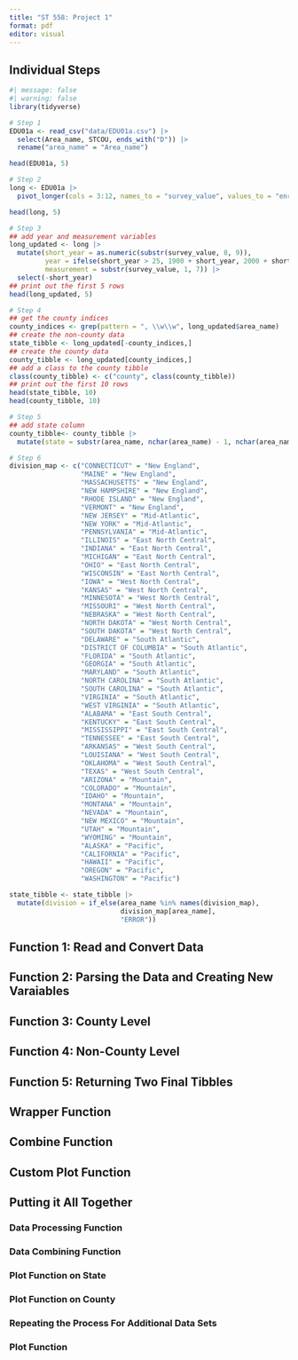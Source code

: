 ---
title: "ST 558: Project 1"
format: pdf
editor: visual
---

## Individual Steps
```{r}
#| message: false
#| warning: false
library(tidyverse)

# Step 1
EDU01a <- read_csv("data/EDU01a.csv") |>
  select(Area_name, STCOU, ends_with("D")) |>
  rename("area_name" = "Area_name")

head(EDU01a, 5)

# Step 2
long <- EDU01a |>
  pivot_longer(cols = 3:12, names_to = "survey_value", values_to = "enrollment")

head(long, 5)

# Step 3
## add year and measurement variables
long_updated <- long |> 
  mutate(short_year = as.numeric(substr(survey_value, 8, 9)), 
         year = ifelse(short_year > 25, 1900 + short_year, 2000 + short_year),
         measurement = substr(survey_value, 1, 7)) |>
  select(-short_year)
## print out the first 5 rows
head(long_updated, 5)

# Step 4
## get the county indices
county_indices <- grep(pattern = ", \\w\\w", long_updated$area_name)
## create the non-county data
state_tibble <- long_updated[-county_indices,]
## create the county data
county_tibble <- long_updated[county_indices,]
## add a class to the county tibble
class(county_tibble) <- c("county", class(county_tibble))
## print out the first 10 rows
head(state_tibble, 10)
head(county_tibble, 10)

# Step 5
## add state column
county_tibble<- county_tibble |>
  mutate(state = substr(area_name, nchar(area_name) - 1, nchar(area_name)))

# Step 6
division_map <- c("CONNECTICUT" = "New England",
                  "MAINE" = "New England",
                  "MASSACHUSETTS" = "New England",
                  "NEW HAMPSHIRE" = "New England",
                  "RHODE ISLAND" = "New England",
                  "VERMONT" = "New England",
                  "NEW JERSEY" = "Mid-Atlantic",
                  "NEW YORK" = "Mid-Atlantic",
                  "PENNSYLVANIA" = "Mid-Atlantic",
                  "ILLINOIS" = "East North Central",
                  "INDIANA" = "East North Central",
                  "MICHIGAN" = "East North Central",
                  "OHIO" = "East North Central",
                  "WISCONSIN" = "East North Central",
                  "IOWA" = "West North Central",
                  "KANSAS" = "West North Central",
                  "MINNESOTA" = "West North Central",
                  "MISSOURI" = "West North Central",
                  "NEBRASKA" = "West North Central",
                  "NORTH DAKOTA" = "West North Central",
                  "SOUTH DAKOTA" = "West North Central",
                  "DELAWARE" = "South Atlantic",
                  "DISTRICT OF COLUMBIA" = "South Atlantic",
                  "FLORIDA" = "South Atlantic",
                  "GEORGIA" = "South Atlantic",
                  "MARYLAND" = "South Atlantic",
                  "NORTH CAROLINA" = "South Atlantic",
                  "SOUTH CAROLINA" = "South Atlantic",
                  "VIRGINIA" = "South Atlantic",
                  "WEST VIRGINIA" = "South Atlantic",
                  "ALABAMA" = "East South Central",
                  "KENTUCKY" = "East South Central",
                  "MISSISSIPPI" = "East South Central",
                  "TENNESSEE" = "East South Central",
                  "ARKANSAS" = "West South Central",
                  "LOUISIANA" = "West South Central",
                  "OKLAHOMA" = "West South Central",
                  "TEXAS" = "West South Central",
                  "ARIZONA" = "Mountain",
                  "COLORADO" = "Mountain",
                  "IDAHO" = "Mountain",
                  "MONTANA" = "Mountain",
                  "NEVADA" = "Mountain",
                  "NEW MEXICO" = "Mountain",
                  "UTAH" = "Mountain",
                  "WYOMING" = "Mountain",
                  "ALASKA" = "Pacific",
                  "CALIFORNIA" = "Pacific",
                  "HAWAII" = "Pacific",
                  "OREGON" = "Pacific",
                  "WASHINGTON" = "Pacific")

state_tibble <- state_tibble |>
  mutate(division = if_else(area_name %in% names(division_map),
                            division_map[area_name],
                            "ERROR"))
```

## Function 1: Read and Convert Data

## Function 2: Parsing the Data and Creating New Varaiables

## Function 3: County Level

## Function 4: Non-County Level

## Function 5: Returning Two Final Tibbles

## Wrapper Function

## Combine Function

## Custom Plot Function

## Putting it All Together

### Data Processing Function

### Data Combining Function

### Plot Function on State

### Plot Function on County

### Repeating the Process For Additional Data Sets

### Plot Function